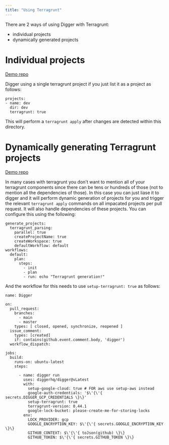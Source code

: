 ```yaml
---
title: "Using Terragrunt"
---
```


There are 2 ways of using Digger with Terragrunt:

- individual projects
- dynamically generated projects

# Individual projects

[Demo repo](https://github.com/diggerhq/demo-terragrunt-gcp)

Digger using a single terragrunt project if you just list it as a project as follows:

```
projects:
- name: dev
  dir: dev
  terragrunt: true
```

This will perform a `terragrunt apply` after changes are detected within this directory.

# Dynamically generating Terragrunt projects

[Demo repo](https://github.com/diggerhq/test-terragrunt-racecondition)

In many cases with terragrunt you don't want to mention all of your terragrunt components since there can be tens or hundreds of those (not to mention all the dependencies of those). In this case you can just liase it to digger and it will perform dynamic generation of projects for you and trigger the relevant `terragrunt apply` commands on all impacated projects per pull request. It will also handle dependencies of these projects. You can configure this using the following:

```
generate_projects:
  terragrunt_parsing:
    parallel: true
    createProjectName: true
    createWorkspace: true
    defaultWorkflow: default
workflows:
  default:
    plan:
      steps:
        - init
        - plan
        - run: echo "Terragrunt generation!"
```

And the workflow for this needs to use `setup-terragrunt: true` as follows:

```
name: Digger

on:
  pull_request:
    branches:
      - main
      - master
    types: [ closed, opened, synchronize, reopened ]
  issue_comment:
    types: [created]
    if: contains(github.event.comment.body, 'digger')
  workflow_dispatch:

jobs:
  build:
    runs-on: ubuntu-latest
    steps:

      - name: digger run
        uses: diggerhq/digger@vLatest
        with:
          setup-google-cloud: true # FOR aws use setup-aws instead
          google-auth-credentials: '$\'{\'{ secrets.DIGGER_GCP_CREDENTIALS \}\}'
          setup-terragrunt: true
          terragrunt-version: 0.44.1
          google-lock-bucket: please-create-me-for-storing-locks
        env:
          LOCK_PROVIDER: gcp
          GOOGLE_ENCRYPTION_KEY: $\'{\'{ secrets.GOOGLE_ENCRYPTION_KEY \}\}
          GITHUB_CONTEXT: $\'{\'{ toJson(github) \}\}
          GITHUB_TOKEN: $\'{\'{ secrets.GITHUB_TOKEN \}\}
```
